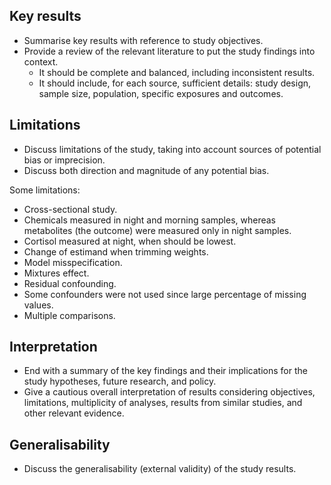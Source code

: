 ## Key results {#sec-disc-res-key}

- Summarise key results with reference to study objectives.
- Provide a review of the relevant literature to put the study findings into context.
  - It should be complete and balanced, including inconsistent results.
  - It should include, for each source, sufficient details: study design, sample size, population, specific exposures and outcomes.

## Limitations {#sec-limitations}

- Discuss limitations of the study, taking into account sources of potential bias or imprecision.
- Discuss both direction and magnitude of any potential bias.

Some limitations:

- Cross-sectional study.
- Chemicals measured in night and morning samples, whereas metabolites (the outcome) were measured only in night samples.
- Cortisol measured at night, when should be lowest.
- Change of estimand when trimming weights.
- Model misspecification.
- Mixtures effect.
- Residual confounding.
- Some confounders were not used since large percentage of missing values.
- Multiple comparisons.

## Interpretation {#sec-interpretation}

- End with a summary of the key findings and their implications for the study hypotheses, future research, and policy.
- Give a cautious overall interpretation of results considering objectives, limitations, multiplicity of analyses, results from similar studies, and other relevant evidence.

## Generalisability {#sec-general}

- Discuss the generalisability (external validity) of the study results.
